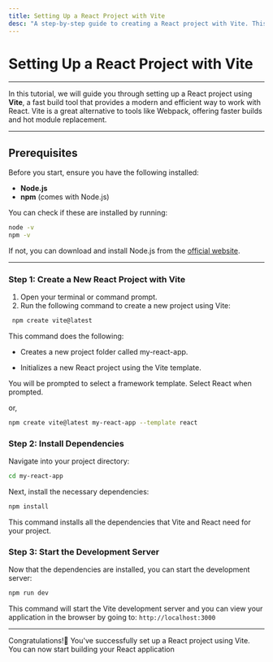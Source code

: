 ```yaml
---
title: Setting Up a React Project with Vite
desc: "A step-by-step guide to creating a React project with Vite. This guide is perfect for beginners."
---
```


# Setting Up a React Project with Vite

---

In this tutorial, we will guide you through setting up a React project using **Vite**, a fast build tool that provides a modern and efficient way to work with React. Vite is a great alternative to tools like Webpack, offering faster builds and hot module replacement.

---

## Prerequisites

Before you start, ensure you have the following installed:

- **Node.js**
- **npm** (comes with Node.js)

You can check if these are installed by running:

```bash
node -v
npm -v
```
If not, you can download and install Node.js from the [official website](https://nodejs.org/en).

---

### Step 1: Create a New React Project with Vite
1. Open your terminal or command prompt.
2. Run the following command to create a new project using Vite:

```bash
 npm create vite@latest
```
This command does the following:

- Creates a new project folder called my-react-app.

- Initializes a new React project using the Vite template.

You will be prompted to select a framework template. Select React when prompted.

or,
```bash
npm create vite@latest my-react-app --template react
```

### Step 2: Install Dependencies

Navigate into your project directory:
```bash
cd my-react-app
```
Next, install the necessary dependencies:
```bash
npm install
```
This command installs all the dependencies that Vite and React need for your project.

### Step 3: Start the Development Server
Now that the dependencies are installed, you can start the development server:
```bash
npm run dev
```
This command will start the Vite development server and you can view your application in the browser by going to: `http://localhost:3000`

---

Congratulations!🎉 You've successfully set up a React project using Vite. You can now start building your React application